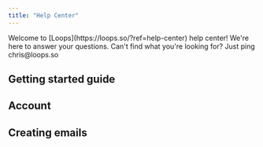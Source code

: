 ```yaml
---
title: "Help Center"
---
```


<Tip>
  Welcome to [Loops](https://loops.so/?ref=help-center) help center! We're here
  to answer your questions. Can't find what you're looking for? Just ping
  chris@loops.so
</Tip>

## Getting started guide

<Card title="Start here" icon="play" href="/start-here"></Card>

## Account

<CardGroup cols={2}>
  <Card
    title="Adding a member to your team"
    icon="user-plus"
    href="/account/adding-team-member"
  ></Card>
  <Card
    title="Free Plan"
    icon="file-invoice-dollar"
    href="/account/free-plan"
  ></Card>
</CardGroup>

## Creating emails

<CardGroup cols={2}>
  <Card
    title="Sending your first email"
    icon="mailbox"
    href="/creating-emails/sending-first-email"
  ></Card>
  <Card
    title="Uploading a custom email to Loops with Emailify (or MJML)"
    icon="palette"
    href="/creating-emails/uploading-custom-email"
  ></Card>
  <Card
    title="Personalizing your emails with merge tags"
    icon="crystal-ball"
    href="/creating-emails/personalizing-emails"
  ></Card>
  <Card
    title="Triggering Emails with the Loop Builder"
    icon="building"
    href="/creating-emails/triggering-emails"
  ></Card>
  <Card
    title="Font Support"
    icon="fonticons"
    href="/creating-emails/font-support"
  ></Card>
</CardGroup>
